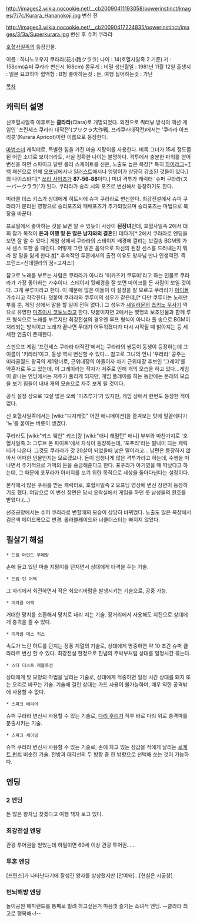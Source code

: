 http://images2.wikia.nocookie.net/__cb20090411193058/powerinstinct/images/7/7c/Kurara_Hananokoji.jpg
변신 전

http://images3.wikia.nocookie.net/__cb20090417224835/powerinstinct/images/3/3a/Superkurara.jpg
변신 후 슈퍼 쿠라라

[[호혈사일족]]의 등장인물.

이름 : 하나노코우지 쿠라라(花小路クララ)
나이 : 14(호혈사일족 2 기준)
키 : 158cm(슈퍼 쿠라라 변신시 168cm)
몸무게 : 비밀
생년월일 : 1981년 11월 12일
출생지 : 일본 요코하마
혈액형 : B형 
좋아하는것 : 돈, 여행
싫어하는것 : 가난
 
[[목차]]

== 캐릭터 설명 ==
신호혈사일족 이후로는 '''클라라'''(Clara)로 개명되었다. 외전으로 쿼터뷰 방식의 액션 게임인 '프린세스 쿠라라 대작전'(プリクラ大作戦, 프리쿠라대작전)에서는 '쿠라라 아프리콧'(Kurara Apricot)이란 이름으로 등장한다.

[[마법소녀]] 캐릭터로, 특별한 힘을 가진 마술 지팡이를 사용한다. 비록 그녀가 15세 정도쯤 된 어린 소녀로 보이더라도, 사실 정확한 나이는 불명하다. 격투에서 충분한 파워를 얻어 변신을 하면 스파이크 달린 롤러 스케이트를 신은, 노출도 높은 복장[* 특히 [[하이레그]]+[[T백]] 패션으로 인해 [http://images.webmagic.com/klov.com/images/10/1059248388.jpg 오프닝]에서나 [http://img1.wikia.nocookie.net/__cb20090411194615/powerinstinct/images/8/86/Super_Kurara.jpg 일러스트]에서나 엉덩이가 상당히 강조된 것들이 있다.]의 나이스바디[* [[쓰리 사이즈]]가 '''87-56-88'''이다.] 미녀 격투가 캐릭터 '슈퍼 쿠라라(スーパークララ)'가 된다. 쿠라라가 승리 시의 포즈로 변신해서 등장하기도 한다.

미라클 데스 키스가 상대에게 히트시에 슈퍼 쿠라라로 변신한다. 최강전설에서 슈퍼 쿠라라가 분리된 영향으로 승리포즈와 패배포즈가 추가되었으며 승리포즈는 마법으로 복장을 바꾼다.

프로필에서 좋아하는 것을 보면 알 수 있듯이 사상이 '''된장녀'''인데, 호혈사일족 2에서 대회 참가 목적이 '''돈과 여행 및 돈 많은 남자와의 결혼'''인 데다가[* 2에서 쿠라라로 엔딩을 보면 잘 알 수 있다.] 게임 상에서 쿠라라의 스테이지 배경에 깔리는 보컬송 BGM의 가사 센스 또한 골 때린다. 어떻게 그런 밝은 음악으로 자신의 된장 센스를 드러내는지 뭐라 할 말을 잃게 한다.[http://blog.naver.com/PostView.nhn?blogId=keidiy&logNo=70103766381 #][* 후속작인 투혼에서의 출전 이유도 왕자님 만나 인생역전. 즉 프린스=신데렐라의 꿈=고져스!]

참고로 노래를 부르는 사람은 쿠라라가 아니라 '미카즈키 쿠루미'라고 하는 인물로 쿠라라가 가장 좋아하는 가수이다. 스테이지 뒷배경을 잘 보면 마이크를 든 사람이 보일 것이다. 그게 쿠루미라고 한다. 이 때문에 많은 이들이 이 설정을 잘 모르고 쿠라라가 [[아이돌]] 가수라고 착각한다. 덧붙여 쿠라라와 쿠루미의 성우가 같은데,[* 다만 쿠루미는 노래만 부를 뿐, 게임 상에서 말을 할 일이 전혀 없다.] 그 성우가 [[세일러문]]의 [[츠키노 우사기]] 역으로 유명한 [[미츠이시 코토노]]라고 한다. 덧붙이자면 2에서는 몇명의 보조인물과 함께 루프 형식으로 노래를 부르지만 최강전설의 경우엔 루프 형식이 아니라 풀 송으로 BGM이 처리되는 방식이고 노래가 끝나면 무대가 어두워졌다가 다시 시작될 때 밝아지는 등 세세한 연출이 존재한다.

스핀오프 게임 '프린세스 쿠라라 대작전'에서는 쿠라라의 쌍둥이 동생이 등장하는데 그 이름이 '키라라'이고, 동생 역시 변신할 수 있다... 참고로 그녀의 언니 '우라라' 공주는 미라클월드 왕국의 제1왕녀로, 근위대장의 아들이자 차기 근위대장 후보인 '그레이'를 약혼자로 두고 있는데, 이 그레이라는 작자가 저주로 인해 개의 모습을 하고 있다…게임이 끝나는 엔딩에서는 저주가 풀리게 되지만, 게임 플레이를 하는 동안에는 본래의 모습을 보기 힘들어 내내 개의 모습으로 자주 보게 될 것이다.

공식 설정 상으로 12살 많은 오빠 '미츠루기'가 있지만, 게임 상에서 한번도 등장한 적이 없다.

신 호혈사일족에서는 [wiki:"디지캐럿" 어떤 애니메이션]을 즐겨보는 탓에 말끝에다가 '뇨'를 붙이는 버릇이 생겼다.

쿠라라도 [wiki:"키스 웨인" 키스]랑 [wiki:"애니 해밀턴" 애니] 부부와 마찬가지로 '호혈사일족 3: 그루브 온 파이트'에서 자식이 등장하는데, '포푸라'라는 딸내미 되는 캐릭터가 나온다. 그것도 쿠라라가 갓 20살이 되었을때 낳은 딸이라고... 남편은 등장하지 않아서 어떠한 인물인지는 모르겠으나, 돈이 엄청나게 많은 격투가라고 하는데, 수행을 떠나면서 주기적으로 거액의 돈을 송금해준다고 한다. 포푸라가 아기였을 때 떠났다고 하는데, 그 때문에 포푸라가 아버지를 보기 위한 목적으로 세상을 돌아다닌다는 설정이다. 

{{{#!html
<iframe width="560" height="315" src="http://www.youtube.com/embed/qm9hI3BkkF8" frameborder="0" allowfullscreen></iframe>
}}}

본작에서 많은 푸쉬를 받는 캐릭터로, 호혈사일족 2 오프닝 영상에 변신 장면이 등장하기도 했다. 여담으로 이 변신 장면은 당시 오락실에서 게임을 하던 뭇 남성들의 환호를 받았다.(...)

선조공양에서는 슈퍼 쿠라라로 변할때의 모습이 상당히 바뀌었다. 노출도 많은 복장에서 검은색 메이드복으로 변경. 롤러블레이드와 너클더스터는 빠지지 않았다.

== 필살기 해설 ==
 * 드림 마인드 부메랑
손에 들고 있던 마술 지팡이를 던지면서 상대에게 타격을 주는 기술.

 * 드림 턴 어택
그 자리에서 회전하면서 작은 회오리바람을 발생시키는 기술으로, 공중 가능.

 * 미라클 어택
거대한 망치를 소환해서 망치로 내리 치는 기술. 장거리에서 사용해도 지진으로 상대에게 충격을 줄 수 있다.

 * 미라클 데스 키스
속도가 느린 하트를 던지는 장풍 계열의 기술로, 상대에게 명중하면 약 10 초간 슈퍼 클라라로 변신 할 수 있다. 최강전설 한정으로 진념의 주박부처럼 상대를 일정시간 묶는다.

 * 스타 더스트 레볼루션
상대에게 빛 모양의 마법을 날리는 기술로, 상대에게 적중하면 일정 시간 상대를 돼지 또는 오리로 바꾸는 기술. 기술에 걸린 상대는 가드 사용이 불가능하며, 매우 약한 공격밖에 사용할 수 없다.

 * 스파크 배리어
슈퍼 쿠라라 변신시 사용할 수 있는 기술로, [[다리 후리기]] 직후 바로 다리 위로 충격파를 분출시키는 기술. 

 * 스파크 세이빙
슈퍼 쿠라라 변신시 사용할 수 있는 기술로, 손에 차고 있는 장갑을 적에게 날리는 [[로케트 펀치]] 비슷한 기술. 전방과 대각선의 두 방향 중 한 방향으로 선택해 쏘는 것이 가능하다.

== 엔딩 ==
=== 2 엔딩 ===
돈 많은 왕자님 찾겠다고 여행 책자 보고 있다.
=== 최강전설 엔딩 ===
관광 투어권을 얻었는데 하필이면 60세 이상 관광 투어권……
=== 투혼 엔딩 ===
[프린스]가 나타난다기에 잘생긴 왕자를 상상했지만 [안여돼]…[현실은 시궁창]
=== 번뇌해방 엔딩 ===
놀이공원 해피랜드를 통째로 빌려 하고싶은거 마음껏 즐기는 소녀적 엔딩. --클라라 최고로 행복해~!--
